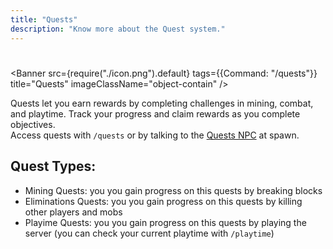 ```yaml
---
title: "Quests"
description: "Know more about the Quest system."
---
```

#


<Banner 
   src={require("./icon.png").default} 
   tags={{Command: "/quests"}}
   title="Quests" 
   imageClassName="object-contain"
/>

<div className="mt-6" />

Quests let you earn rewards by completing challenges in mining, combat, and playtime. Track your progress and claim rewards as you complete objectives. <br />
Access quests with `/quests` or by talking to the [Quests NPC](/docs/npcs/quests/) at spawn. <br />

## Quest Types:
- Mining Quests: you you gain progress on this quests by breaking blocks
- Eliminations Quests: you you gain progress on this quests by killing other players and mobs
- Playime Quests: you you gain progress on this quests by playing the server (you can check your current playtime with `/playtime`)